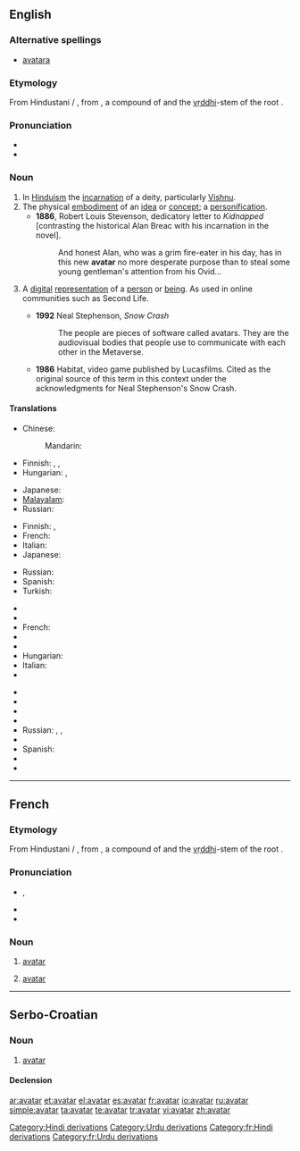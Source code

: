 {{wikipedia}}
{{commons|Category:Avatar|Avatar}}
==English==

===Alternative spellings===
* [[avatara]]

===Etymology===
From Hindustani {{term|sc=Deva|अवतार|lang=hi}} / {{term|sc=ur-Arab|اوتار|tr=avatār|lang=ur}}, from {{etyl|sa|en}} {{term|sc=Deva|अवतार|tr=ava-tāra||descent of a deity from a heaven|lang=sa}}, a compound of {{term|sc=Deva|अव|tr=ava||off, away, down|lang=sa}} and the [[vṛddhi]]-stem of the root {{term|sc=unicode|तरति|√tṝ|to cross|lang=sa}}.

===Pronunciation===
* {{IPA|/ˈæv.əˌtɑɹ/|/ˌæv.əˈtɑɹ/|lang=en}}
* {{hyphenation|av|atar|lang=en}}

===Noun===
{{en-noun}}

# In [[Hinduism]] the [[incarnation]] of a deity, particularly [[Vishnu]].
# The physical [[embodiment]] of an [[idea]] or [[concept]]; a [[personification]].
#* '''1886''', Robert Louis Stevenson, dedicatory letter to ''Kidnapped'' [contrasting the historical Alan Breac with his incarnation in the novel].
#*: And honest Alan, who was a grim fire-eater in his day, has in this new '''avatar''' no more desperate purpose than to steal some young gentleman's attention from his Ovid...
# {{computing}} A [[digital]] [[representation]] of a [[person]] or [[being]].  As used in online communities such as Second Life.
#* '''1992''' Neal Stephenson, ''Snow Crash''
#*: The people are pieces of software called avatars. They are the audiovisual bodies that people use to communicate with each other in the Metaverse.
#* '''1986''' Habitat, video game published by Lucasfilms. Cited as the original source of this term in this context under the acknowledgments for Neal Stephenson's Snow Crash.

====Translations====
{{trans-top|The physical embodiment of an idea or concept; a personification}}
* Chinese:
*: Mandarin: {{t|zh|化身|tr=huàshēn|sc=Hani}}
* Finnish: {{t-|fi|avatar}}, {{t-|fi|ruumiillistuma}}, {{t-|fi|henkilöitymä}}
* Hungarian: {{t+|hu|inkarnáció}}, {{t+|hu|megtestesülés}}
{{trans-mid}}
* Japanese: {{t|ja|化身|tr=けしん, keshin|sc=Jpan}}
* [[Malayalam]]: {{t|ml|അവതാരം|sc=Mlym|xs=Malayalam}}
* Russian: {{t|ru|воплощение|n|tr=voploščénije|sc=Cyrl}}
{{trans-bottom}}

{{trans-top|A digital representation of a person or being}}
* Finnish: {{t-|fi|avatar}}, {{t+|fi|hahmo}}
* French: {{t|fr|avatar|m}}
* Italian: {{t|it|avatar|m}}
* Japanese: {{t|ja|アバター|tr=abatā|sc=Jpan}}
{{trans-mid}}
* Russian: {{t|ru|аватар|m|tr=avatár|sc=Cyrl}}
* Spanish: {{t|es|avatar|m}}
* Turkish: {{t|tr|avatar}}
{{trans-bottom}}

{{trans-top|The earthly incarnation of a deity, particularly Vishnu}}
* {{trreq|Assamese}}
* {{trreq|Bengali}}
* French: {{t|fr|avatar|m}}
* {{trreq|Gujarati}}
* {{trreq|Hindi}}
* Hungarian: {{t-|hu|avatára}}
* Italian: {{t|it|avatar|m}}
* {{trreq|Kannada}}
{{trans-mid}}
* {{trreq|Malayalam}}
* {{trreq|Marathi}}
* {{trreq|Oriya}}
* {{trreq|Punjabi}}
* Russian: {{t|ru|аватара|f|tr=avatára|sc=Cyrl}},  {{t|ru|аватар|m|tr=avatár|sc=Cyrl}},  {{t|ru|воплощение|n|tr=voploščénije|sc=Cyrl}}
* {{trreq|Sanskrit}}
* Spanish: {{t|es|avatar|m}}
* {{trreq|Tamil}}
* {{trreq|Telugu}}
{{trans-bottom}}

[[Category:Hindi derivations]]
[[Category:Urdu derivations]]

----

==French==

===Etymology===
From Hindustani {{term|sc=Deva|अवतार|lang=hi}} / {{term|sc=ur-Arab|اوتار|tr=avatār|lang=ur}}, from {{etyl|sa|fr}} {{term|sc=Deva|अवतार|tr=ava-tāra||descent of a deity from a heaven|lang=sa}}, a compound of {{term|sc=Deva|अव|tr=ava||off, away, down|lang=sa}} and the [[vṛddhi]]-stem of the root {{term|sc=unicode|तरति|√tṝ|to cross|lang=sa}}.

===Pronunciation===
* {{IPA|/a.va.taʁ/|lang=fr}}, {{X-SAMPA|/a.va.taR/|lang=fr}}
* {{homophones|avatars|lang=fr}}
* {{hyphenation|a|va|tar|lang=fr}}

===Noun===
{{fr-noun|m}}

# {{religion|hinduism|lang=fr}} [[avatar#English|avatar]]
# {{computing|lang=fr}} [[avatar#English|avatar]]

[[Category:fr:Hindi derivations]]
[[Category:fr:Urdu derivations]]

----

==Serbo-Croatian==

===Noun===
{{sh-noun|g=m|head=avàtār|r|аватар|ава̀та̄р}}

# [[#English|avatar]]

====Declension====
{{sh-decl-noun|avàtār|avatari|avatára|avatara|avataru|avatarima|avatara|avatare|avatare|avatari|avataru|avatarima|avatarom|avatarima}}

[[ar:avatar]]
[[et:avatar]]
[[el:avatar]]
[[es:avatar]]
[[fr:avatar]]
[[io:avatar]]
[[ru:avatar]]
[[simple:avatar]]
[[ta:avatar]]
[[te:avatar]]
[[tr:avatar]]
[[vi:avatar]]
[[zh:avatar]]